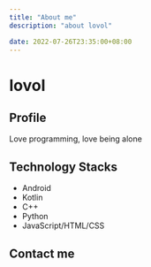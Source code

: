 ```yaml
---
title: "About me"
description: "about lovol"

date: 2022-07-26T23:35:00+08:00
---
```


# lovol
## Profile
Love programming, love being alone
## Technology Stacks
- Android
- Kotlin
- C++
- Python
- JavaScript/HTML/CSS
## Contact me
